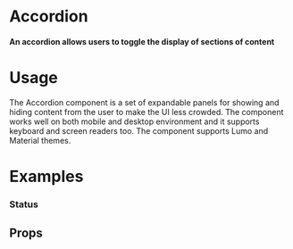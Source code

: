 
<Meta title="Utilities|Accordion" component={Accordion} />

# Accordion

#### An accordion allows users to toggle the display of sections of content

<Preview withToolbar>
  <Story name="Standard">
    <Accordion title="Accordion Title" description= "This is a description" >
    <Text text="This is the body of the accordion. Put whatever you want in here"/>
    </Accordion>
  </Story>
</Preview>

# Usage

The Accordion component is a set of expandable panels for showing and hiding content from the user to make the UI less crowded. The component works well on both mobile and desktop environment and it supports keyboard and screen readers too. The component supports Lumo and Material themes.

# Examples

### Status


<Preview>
  <Story name="Status">
    <Accordion title= "Accordion Title" description="This is a description" >
    <Text text="This is the body of the accordion. Put whatever you want in here"/>
    </Accordion>
  </Story>
</Preview>

## Props

<Props of={Accordion} />